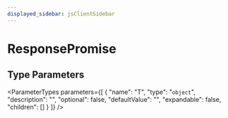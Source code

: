 ```yaml
---
displayed_sidebar: jsClientSidebar
---
```



# ResponsePromise

## Type Parameters

<ParameterTypes parameters={[
  {
    "name": "T",
    "type": "`object`",
    "description": "",
    "optional": false,
    "defaultValue": "",
    "expandable": false,
    "children": []
  }
]} />
